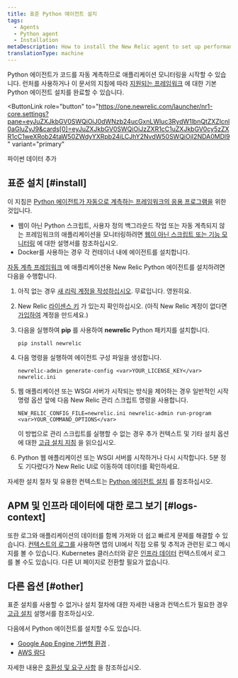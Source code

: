 ```yaml
---
title: 표준 Python 에이전트 설치
tags:
  - Agents
  - Python agent
  - Installation
metaDescription: How to install the New Relic agent to set up performance monitoring for a Python application.
translationType: machine
---
```


Python 에이전트가 코드를 자동 계측하므로 애플리케이션 모니터링을 시작할 수 있습니다. 런처를 사용하거나 이 문서의 지침에 따라 [지원되는 프레임워크](/docs/agents/python-agent/getting-started/instrumented-python-packages) 에 대한 기본 Python 에이전트 설치를 완료할 수 있습니다.

<ButtonLink
  role="button"
  to="https://one.newrelic.com/launcher/nr1-core.settings?pane=eyJuZXJkbGV0SWQiOiJ0dWNzb24ucGxnLWluc3RydW1lbnQtZXZlcnl0aGluZyJ9&cards[0]=eyJuZXJkbGV0SWQiOiJzZXR1cC1uZXJkbGV0cy5zZXR1cC1weXRob24taW50ZWdyYXRpb24iLCJhY2NvdW50SWQiOjI2NDA0MDl9"
  variant="primary"
>
  파이썬 데이터 추가
</ButtonLink>

## 표준 설치 [#install]

이 지침은 [Python 에이전트가 자동으로 계측하는 프레임워크의 응용 프로그램을](/docs/agents/python-agent/getting-started/instrumented-python-packages) 위한 것입니다.

* 웹이 아닌 Python 스크립트, 사용자 정의 백그라운드 작업 또는 자동 계측되지 않는 프레임워크의 애플리케이션을 모니터링하려면 [웹이 아닌 스크립트 또는 기능 모니터링](/docs/agents/python-agent/supported-features/python-background-tasks) 에 대한 설명서를 참조하십시오.
* Docker를 사용하는 경우 각 컨테이너 내에 에이전트를 설치합니다.

[자동 계측 프레임워크](/docs/agents/python-agent/getting-started/instrumented-python-packages) 에 애플리케이션용 New Relic Python 에이전트를 설치하려면 다음을 수행합니다.

1. 아직 없는 경우 [새 리릭 계정을 작성하십시오](https://newrelic.com/signup). 무료입니다. 영원히요.

2. New Relic [라이센스 키](/docs/subscriptions/license-key) 가 있는지 확인하십시오. (아직 New Relic 계정이 없다면 [가입하여](https://newrelic.com/signup) 계정을 만드세요.)

3. 다음을 실행하여 **pip** 를 사용하여 **newrelic** Python 패키지를 설치합니다.

   ```
   pip install newrelic
   ```

4. 다음 명령을 실행하여 에이전트 구성 파일을 생성합니다.

   ```
   newrelic-admin generate-config <var>YOUR_LICENSE_KEY</var> newrelic.ini
   ```

5. 웹 애플리케이션 또는 WSGI 서버가 시작되는 방식을 제어하는 경우 일반적인 시작 명령 옵션 앞에 다음 New Relic 관리 스크립트 명령을 사용합니다.

   ```
   NEW_RELIC_CONFIG_FILE=newrelic.ini newrelic-admin run-program <var>YOUR_COMMAND_OPTIONS</var>
   ```

   이 방법으로 관리 스크립트를 실행할 수 없는 경우 추가 컨텍스트 및 기타 설치 옵션에 대한 [고급 설치 지침](/docs/agents/python-agent/installation-configuration/python-agent-installation) 을 읽으십시오.

6. Python 웹 애플리케이션 또는 WSGI 서버를 시작하거나 다시 시작합니다. 5분 정도 기다렸다가 New Relic UI로 이동하여 데이터를 확인하세요.

자세한 설치 절차 및 유용한 컨텍스트는 [Python 에이전트 설치](/docs/agents/python-agent/installation-configuration/python-agent-installation) 를 참조하십시오.

<InstallFeedback/>

## APM 및 인프라 데이터에 대한 로그 보기 [#logs-context]

또한 로그와 애플리케이션의 데이터를 함께 가져와 더 쉽고 빠르게 문제를 해결할 수 있습니다. [컨텍스트의 로그를](/docs/logs/logs-context/configure-logs-context-python/) 사용하면 앱의 UI에서 직접 오류 및 추적과 관련된 로그 메시지를 볼 수 있습니다. Kubernetes 클러스터와 같은 [인프라 데이터](/docs/logs/forward-logs/forward-your-logs-using-infrastructure-agent/) 컨텍스트에서 로그를 볼 수도 있습니다. 다른 UI 페이지로 전환할 필요가 없습니다.

## 다른 옵션 [#other]

표준 설치를 사용할 수 없거나 설치 절차에 대한 자세한 내용과 컨텍스트가 필요한 경우 [고급 설치](/docs/agents/python-agent/installation-configuration/python-agent-installation) 설명서를 참조하십시오.

다음에서 Python 에이전트를 설치할 수도 있습니다.

* [Google App Engine 가변형 환경](/docs/agents/python-agent/hosting-services/install-new-relic-python-agent-gae-flexible-environment) .
* [AWS 람다](/docs/serverless-function-monitoring/aws-lambda-monitoring/enable-lambda-monitoring/instrument-example/)

자세한 내용은 [호환성 및 요구 사항](/docs/agents/python-agent/getting-started/compatibility-requirements-python-agent) 을 참조하십시오.